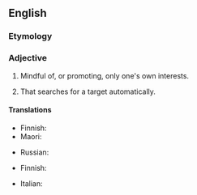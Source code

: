==English==

===Etymology===
{{prefix|en|self|seeking}}

===Adjective===
{{en-adj}}

# Mindful of, or promoting, only one's own interests.
# {{lb|en|military|of a missile|not comparable}} That searches for a target automatically.

====Translations====
{{trans-top|mindful of, or promoting, only one's own interests}}
* Finnish: {{t|fi|omanvoitonpyyteinen}}
* Maori: {{t|mi|tūmatarau }}
{{trans-mid}}
* Russian: {{t+|ru|своекоры́стный|m}}
{{trans-bottom}}

{{trans-top|military: searching automatically for target}}
* Finnish: {{t|fi|maaliin hakeutuva}}
{{trans-mid}}
* Italian: {{t|it|autocercante}}
{{trans-bottom}}